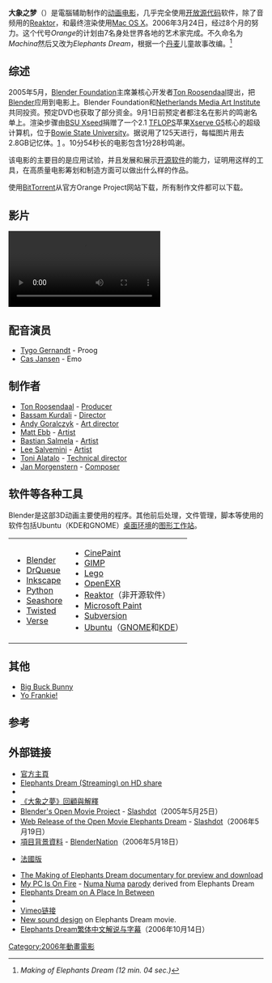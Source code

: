 {{Infobox Film
|name=大象之梦
|image=Elephants Dream Emo Proog s6.jpg
|caption=A frame from the final rendering.
|director=[[Bassam_Kurdali|Bassam Kurdali]]
|producer=[[Ton_Roosendaal|Ton Roosendaal]]
|writer=
|starring=[[Cas_Jansen|Cas Jansen]]<br />[[Tygo_Gernandt|Tygo Gernandt]]
|music=[[Jan_Morgenstern|Jan Morgenstern]]
|distributor=
|released=2006年
|runtime=10分54秒
|language=英語
|rating=
|budget=120,000[[歐元|歐元]]
|imdb_id=0807840
}}
'''大象之梦'''（{{lang|en|'''Elephants Dream'''}}）是電腦辅助制作的[[动画电影|动画电影]]，几乎完全使用[[开放源代码|开放源代码]]软件，除了音频用的[[Reaktor|Reaktor]]，和最终渲染使用[[Mac_OS_X|Mac OS X]]。2006年3月24日，经过8个月的努力。这个代号''Orange''的计划由7名身处世界各地的艺术家完成。不久命名为''Machina''然后又改为''Elephants Dream''，根据一个[[丹麦|丹麦]]儿童故事改编。<ref>''Making of Elephants Dream (12 min. 04 sec.)''</ref>

== 综述 ==
2005年5月，[[Blender_Foundation|Blender Foundation]]主席兼核心开发者[[Ton_Roosendaal|Ton Roosendaal]]提出，把[[Blender|Blender]]应用到电影上。Blender Foundation和[[Netherlands_Media_Art_Institute|Netherlands Media Art Institute]]共同投资。预定DVD也获取了部分资金。9月1日前预定者都注名在影片的鸣谢名单上。渲染步骤由[https://web.archive.org/web/20070217091116/http://xseed.bowiestate.edu/ BSU Xseed]捐赠了一个2.1 [[TFLOPS|TFLOPS]]苹果[[Xserve_G5|Xserve G5]]核心的超级计算机，位于[[Bowie_State_University|Bowie State University]]。据说用了125天进行，每幅图片用去2.8GB记忆体。[https://web.archive.org/web/20060901135825/http://features.cgsociety.org/story_custom.php?story_id=3583] 。10分54秒长的电影包含1分28秒鸣谢。

该电影的主要目的是应用试验，并且发展和展示[[开源软件|开源软件]]的能力，证明用这样的工具，在高质量电影筹划和制造方面可以做出什么样的作品。

使用[[BitTorrent|BitTorrent]]从官方Orange Project网站下载，所有制作文件都可以下载。

== 影片 ==
[[File:Elephants_Dream(HQ).webm|frame]]
{{Clear}}

== 配音演员 ==
*[[Tygo_Gernandt|Tygo Gernandt]] - Proog
*[[Cas_Jansen|Cas Jansen]] - Emo

== 制作者 ==
*[[Ton_Roosendaal|Ton Roosendaal]] - [[Film_producer|Producer]]
*[[Bassam_Kurdali|Bassam Kurdali]] - [[Animation_director|Director]]
*[[Andy_Goralczyk|Andy Goralczyk]] - [[Art_director|Art director]]
*[[Matt_Ebb|Matt Ebb]] - [[Artist|Artist]]
*[[Bastian_Salmela|Bastian Salmela]] - [[Artist|Artist]]
*[[Lee_Salvemini|Lee Salvemini]] - [[Artist|Artist]]
*[[Toni_Alatalo|Toni Alatalo]] - [[Technical_director|Technical director]]
*[[Jan_Morgenstern|Jan Morgenstern]] - [[Composer|Composer]]

== 软件等各种工具 ==
Blender是这部3D动画主要使用的程序。其他前后处理，文件管理，脚本等使用的软件包括Ubuntu（KDE和GNOME）[[桌面环境|桌面环境]]的[[图形工作站|图形工作站]]。<!--
http://media.xiph.org/ED/ED-1080-png/14547.png is the frame showing the software used-->

{|
|valign=top|
* [[Blender|Blender]]
* [[DrQueue|DrQueue]]
* [[Inkscape|Inkscape]]
* [[Python|Python]]
* [[Seashore|Seashore]]
* [[Twisted|Twisted]]
* [[Verse|Verse]]
|valign=top|
* [[CinePaint|CinePaint]]
* [[GIMP|GIMP]]
* [[Lego|Lego]]
* [[OpenEXR|OpenEXR]]
* [[Reaktor|Reaktor]]（非开源软件）
* [[Microsoft_Paint|Microsoft Paint]]
* [[Subversion|Subversion]]
* [[Ubuntu|Ubuntu]]（[[GNOME|GNOME]]和[[KDE|KDE]]）
|}

== 其他 ==
* [[Big_Buck_Bunny|Big Buck Bunny]]
* [[Yo_Frankie!|Yo Frankie!]]

== 参考 ==
{{reflist}}

== 外部链接 ==
{{portal|自由软件}}
{{wikinewspar2|1=en:Elephants Dream: Free content 3D film released to the Internet|d1=Elephants Dream: Free content 3D film released to the Internet|2=en:Interview with Ton Roosendaal about Elephants Dream and free content movies|d2=Interview with Ton Roosendaal about Elephants Dream and free content movies}}
{{Commons|Elephants Dream}}
*[http://www.elephantsdream.org/ 官方主頁]{{Wayback|url=http://www.elephantsdream.org/ |date=20140921054559 }}
*[http://sphinx.hdshare.tv/video/3/elephants-dream Elephants Dream (Streaming) on HD share]{{dead link|date=2017年12月 |bot=InternetArchiveBot |fix-attempted=yes }}
* {{imdb title|id=0807840|title=Elephants Dream}}
* [http://hypered.org/tiki-index.php?page=AthensF+200805+Elephants+Dream 《大象之夢》回顧與解釋]{{Wayback|url=http://hypered.org/tiki-index.php?page=AthensF+200805+Elephants+Dream |date=20080923161623 }}
*[http://slashdot.org/article.pl?sid=05/05/25/0027211 Blender's Open Movie Project] - [[Slashdot|Slashdot]]（2005年5月25日）
*[http://slashdot.org/article.pl?sid=06/05/19/1533208  Web Release of the Open Movie Elephants Dream] - [[Slashdot|Slashdot]]（2006年5月19日）
*[http://www.blendernation.com/2006/05/18/the-worlds-first-open-movie-released/ 項目背景資料]{{Wayback|url=http://www.blendernation.com/2006/05/18/the-worlds-first-open-movie-released/ |date=20201109082722 }} - [http://www.blendernation.com BlenderNation]{{Wayback|url=http://www.blendernation.com/ |date=20190817100358 }}（2006年5月18日）
* {{fr icon}} [https://web.archive.org/web/20081121064017/http://www.lewebdalex.net/elephantsdream 法國版]
* [https://web.archive.org/web/20081219140518/http://sotf.fh-stpoelten.ac.at/node_881/get.php?id=881pr100 The Making of Elephants Dream documentary for preview and download]
* [https://web.archive.org/web/20081219232503/http://www.spokenring.com/numa-numa-english.php My PC Is On Fire] - [[Numa_Numa|Numa Numa]] [[parody|parody]] derived from Elephants Dream
* [http://www.aplaceinbetween.com/elephantsdream Elephants Dream on A Place In Between]{{dead link|date=2017年12月 |bot=InternetArchiveBot |fix-attempted=yes }}
* {{youtube|UTGTm_UKepg|''Elephants Dream HD''}}
*[http://www.vimeo.com/1132937 Vimeo链接]{{Wayback|url=http://www.vimeo.com/1132937 |date=20201118201708 }}
* [http://www.danielecarli.com/en/ New sound design]{{Dead link|date=2019年5月 |bot=InternetArchiveBot |fix-attempted=yes }} on Elephants Dream movie.
* [http://applemaru.blogspot.com/2007/09/elephants-dream.html Elephants Dream繁体中文解说与字幕]{{Wayback|url=http://applemaru.blogspot.com/2007/09/elephants-dream.html |date=20160305044714 }}（2006年10月14日）

{{Blender基金會}}

{{DEFAULTSORT:Elephants Dream}}
[[Category:2006年動畫電影|Category:2006年動畫電影]]